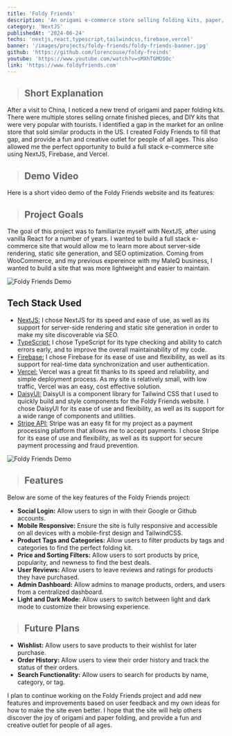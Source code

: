 ```yaml
---
title: 'Foldy Friends'
description: 'An origami e-commerce store selling folding kits, paper, and origami supplies.  Find fun and new creative projects for all ages.'
category: 'NextJS'
publishedAt: '2024-06-24'
techs: 'nextjs,react,typescript,tailwindcss,firebase,vercel'
banner: '/images/projects/foldy-friends/foldy-friends-banner.jpg'
github: 'https://github.com/lorencouse/foldy-freinds'
youtube: 'https://www.youtube.com/watch?v=sMXhTGMOS0c'
link: 'https://www.foldyfriends.com'
---
```


> ## Short Explanation

After a visit to China, I noticed a new trend of origami and paper folding kits. There were multiple stores selling ornate finished pieces, and DIY kits that were very popular with tourists. I identified a gap in the market for an online store that sold similar products in the US. I created Foldy Friends to fill that gap, and provide a fun and creative outlet for people of all ages. This also allowed me the perfect opportunity to build a full stack e-commerce site using NextJS, Firebase, and Vercel.

> ## Demo Video

Here is a short video demo of the Foldy Friends website and its features:

<LiteYouTubeEmbed
  id='sMXhTGMOS0c'
  poster='maxresdefault'
  title='Foldy Friends Demo'
  noCookie={true}
/>

> ## Project Goals

The goal of this project was to familiarize myself with NextJS, after using vanilla React for a number of years. I wanted to build a full stack e-commerce site that would allow me to learn more about server-side rendering, static site generation, and SEO optimization. Coming from WooCommerce, and my previous expereince with my MaleQ business, I wanted to build a site that was more lightweight and easier to maintain.

<Image
  src='/images/projects/foldy-friends/foldy-friends-category.jpg'
  alt='Foldy Friends Demo'
  width={1280}
  height={720}
/>

## Tech Stack Used

<div className='not-prose mt-2'>
  <TechIcons
    techs={[
      'nextjs',
      'react',
      'typescript',
      'tailwindcss',
      'firebase',
      'vercel',
    ]}
  />
</div>

- [NextJS:](https://www.nextjs.org/) I chose NextJS for its speed and ease of use, as well as its support for server-side rendering and static site generation in order to make my site discoverable via SEO.
- [TypeScript:](https://www.typescriptlang.org/) I chose TypeScript for its type checking and ability to catch errors early, and to improve the overall maintainability of my code.
- [Firebase:](https://firebase.google.com/) I chose Firebase for its ease of use and flexibility, as well as its support for real-time data synchronization and user authentication.
- [Vercel:](https://www.vercel.com/) Vercel was a great fit thanks to its speed and reliability, and simple deployment process. As my site is relatively small, with low traffic, Vercel was an easy, cost effective solution.
- [DaisyUI:](https://daisyui.com/) DaisyUI is a component library for Tailwind CSS that I used to quickly build and style components for the Foldy Friends website. I chose DaisyUI for its ease of use and flexibility, as well as its support for a wide range of components and utilities.
- [Stripe API:](https://stripe.com) Stripe was an easy fit for my project as a payment processing platform that allows me to accept payments. I chose Stripe for its ease of use and flexibility, as well as its support for secure payment processing and fraud prevention.

<Image
  src='/images/projects/foldy-friends/foldy-friends-product.jpg'
  alt='Foldy Friends Demo'
  width={1280}
  height={720}
/>

> ## Features

Below are some of the key features of the Foldy Friends project:

- **Social Login:** Allow users to sign in with their Google or Github accounts.
- **Mobile Responsive:** Ensure the site is fully responsive and accessible on all devices with a mobile-first design and TailwindCSS.
- **Product Tags and Categories:** Allow users to filter products by tags and categories to find the perfect folding kit.
- **Price and Sorting Filters:** Allow users to sort products by price, popularity, and newness to find the best deals.
- **User Reviews:** Allow users to leave reviews and ratings for products they have purchased.
- **Admin Dashboard:** Allow admins to manage products, orders, and users from a centralized dashboard.
- **Light and Dark Mode:** Allow users to switch between light and dark mode to customize their browsing experience.

> ## Future Plans

- **Wishlist:** Allow users to save products to their wishlist for later purchase.
- **Order History:** Allow users to view their order history and track the status of their orders.
- **Search Functionality:** Allow users to search for products by name, category, or tag.

I plan to continue working on the Foldy Friends project and add new features and improvements based on user feedback and my own ideas for how to make the site even better. I hope that the site will help others discover the joy of origami and paper folding, and provide a fun and creative outlet for people of all ages.
